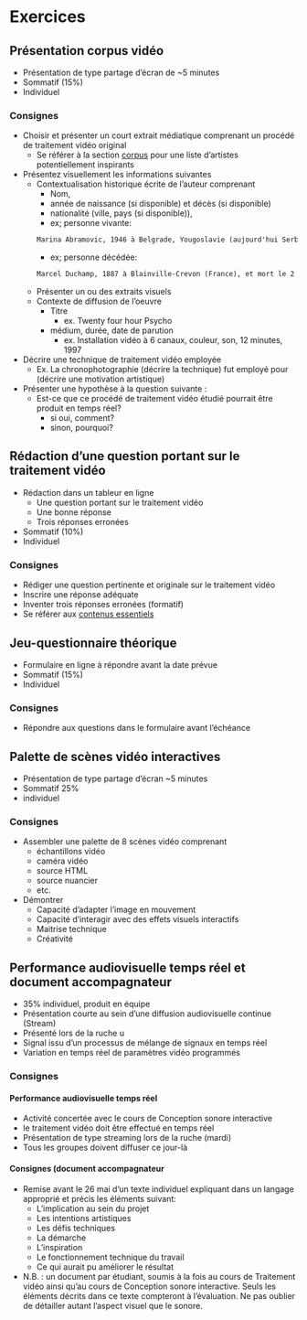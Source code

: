 # Exercices  

## Présentation corpus vidéo {#sommatif_1}
* Présentation de type partage d'écran de ~5 minutes
* Sommatif (15%) 
* Individuel

### Consignes 
* Choisir et présenter un court extrait médiatique comprenant un procédé de traitement vidéo original
    * Se référer à la section [corpus](#corpus) pour une liste d'artistes potentiellement inspirants 
* Présentez visuellement les informations suivantes  
    * Contextualisation historique écrite de l'auteur comprenant 
        * Nom, 
        * année de naissance (si disponible) et décès (si disponible) 
        * nationalité (ville, pays (si disponible)), 
        * ex; personne vivante:
        ```markdown 
        Marina Abramovic, 1946 à Belgrade, Yougoslavie (aujourd'hui Serbie-Monténégro)
        ```
        * ex; personne décédée: 
        ```markdown
        Marcel Duchamp, 1887 à Blainville-Crevon (France), et mort le 2 octobre 1968 à Neuilly-sur-Seine (France).
        ```

    * Présenter un ou des extraits visuels 
    * Contexte de diffusion de l'oeuvre
        * Titre 
            * ex. Twenty four hour Psycho
        * médium, durée, date de parution 
            * ex.  Installation vidéo à 6 canaux, couleur, son, 12 minutes, 1997
* Décrire une technique de traitement vidéo employée 
    * Ex. La chronophotographie (décrire la technique) fut employé pour (décrire une motivation artistique)
* Présenter une hypothèse à la question suivante :
    * Est-ce que ce procédé de traitement vidéo étudié pourrait être produit en temps réel?
        * si oui, comment?
        * sinon, pourquoi?





## Rédaction d'une question portant sur le traitement vidéo {#sommatif_2}
* Rédaction dans un tableur en ligne 
    * Une question portant sur le traitement vidéo 
    * Une bonne réponse 
    * Trois réponses erronées   
* Sommatif (10%) 
* Individuel


### Consignes

* Rédiger une question pertinente et originale sur le traitement vidéo
* Inscrire une réponse adéquate 
* Inventer trois réponses erronées (formatif)
* Se référer aux [contenus essentiels]()

## Jeu-questionnaire théorique {#sommatif_3}

* Formulaire en ligne à répondre avant la date prévue
* Sommatif (15%) 
* Individuel

### Consignes
* Répondre aux questions dans le formulaire avant l'échéance 


##  Palette de scènes vidéo interactives  {#sommatif_4}
* Présentation de type partage d'écran  ~5 minutes
* Sommatif 25% 
* individuel

### Consignes

* Assembler une palette de 8 scènes vidéo comprenant
    * échantillons vidéo
    * caméra vidéo 
    * source HTML
    * source nuancier
    * etc.
* Démontrer 
    * Capacité d'adapter l'image en mouvement 
    * Capacité d'interagir avec des effets visuels interactifs 
    * Maitrise technique
    * Créativité


## Performance audiovisuelle temps réel et document accompagnateur {#sommatif_5}
* 35% individuel, produit en équipe 
* Présentation courte au sein d'une diffusion audiovisuelle continue (Stream) 
* Présenté lors de la ruche u
* Signal issu d'un processus de mélange de signaux en temps réel 
* Variation en temps réel de paramètres vidéo programmés 

### Consignes 

#### Performance audiovisuelle temps réel
* Activité concertée avec le cours de Conception sonore interactive
* le traitement vidéo doit être effectué en temps réel 
* Présentation de type streaming lors de la ruche (mardi) 
* Tous les groupes doivent diffuser ce jour-là

#### Consignes (document accompagnateur
* Remise avant le 26 mai d'un texte individuel expliquant dans un langage approprié et précis les éléments suivant:
    * L’implication au sein du projet 
    * Les intentions artistiques
    * Les défis techniques
    * La démarche
    * L’inspiration 
    * Le fonctionnement technique du travail
    * Ce qui aurait pu améliorer le résultat

* N.B. : un document par étudiant, soumis à la fois au cours de Traitement vidéo ainsi qu'au cours de Conception sonore interactive. Seuls les éléments décrits dans ce texte compteront à l’évaluation. Ne pas oublier de détailler autant l'aspect visuel que le sonore.




